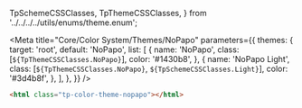   TpSchemeCSSClasses,
  TpThemeCSSClasses,
} from '../../../../utils/enums/theme.enum';

<Meta
  title="Core/Color System/Themes/NoPapo"
  parameters={{
    themes: {
      target: 'root',
      default: 'NoPapo',
      list: [
        {
          name: 'NoPapo',
          class: [`${TpThemeCSSClasses.NoPapo}`],
          color: '#1430b8',
        },
        {
          name: 'NoPapo Light',
          class: [`${TpThemeCSSClasses.NoPapo}`, `${TpSchemeCSSClasses.Light}`],
          color: '#3d4b8f',
        },
      ],
    },
  }}
/>

<Title>NoPapo</Title>

```html
<html class="tp-color-theme-nopapo"></html>
```

<Title>Colors</Title>

<ColorPalette>
  <ColorItem
    title="Brand"
    colors={{
      brand: 'var(--tp-color-brand)',
    }}
  />
  <ColorItem
    title="Contrast"
    colors={{
      '': 'var(--tp-color-contrast-fixed)',
    }}
  />
</ColorPalette>

<Title>Variants</Title>

<ColorPalette>
  <ColorItem
    title="Brand"
    colors={{
      'brand-1': 'var(--tp-color-brand-1)',
      'brand-2': 'var(--tp-color-brand-2)',
      'brand-3': 'var(--tp-color-brand-3)',
      'brand-4': 'var(--tp-color-brand-4)',
      'brand-5': 'var(--tp-color-brand-5)',
    }}
  />
  <ColorItem
    title="Contrast"
    colors={{
      'brand-1': 'var(--tp-color-neutral-10)',
      'brand-2': 'var(--tp-color-neutral-10)',
      'brand-3': 'var(--tp-color-contrast-fixed)',
      'brand-4': 'var(--tp-color-neutral-1)',
      'brand-5': 'var(--tp-color-neutral-1)',
    }}
  />
</ColorPalette>

<Title>Shade / Tint</Title>

<ColorPalette>
  <ColorItem
    title="Brand"
    colors={{
      'brand-tint': 'var(--tp-color-brand-tint)',
      brand: 'var(--tp-color-brand)',
      'brand-shade': 'var(--tp-color-brand-shade)',
    }}
  />
</ColorPalette>

<ColorPalette>
  <ColorItem
    title="Brand 1"
    colors={{
      'brand-1-tint': 'var(--tp-color-brand-1-tint)',
      'brand-1': 'var(--tp-color-brand-1)',
      'brand-1-shade': 'var(--tp-color-brand-1-shade)',
    }}
  />
  <ColorItem
    title="Brand 2"
    colors={{
      'brand-2-tint': 'var(--tp-color-brand-2-tint)',
      'brand-2': 'var(--tp-color-brand-2)',
      'brand-2-shade': 'var(--tp-color-brand-2-shade)',
    }}
  />
  <ColorItem
    title="Brand 3"
    colors={{
      'brand-3-tint': 'var(--tp-color-brand-3-tint)',
      'brand-3': 'var(--tp-color-brand-3)',
      'brand-3-shade': 'var(--tp-color-brand-3-shade)',
    }}
  />
  <ColorItem
    title="Brand 4"
    colors={{
      'brand-4-tint': 'var(--tp-color-brand-4-tint)',
      'brand-4': 'var(--tp-color-brand-4)',
      'brand-4-shade': 'var(--tp-color-brand-4-shade)',
    }}
  />
  <ColorItem
    title="Brand 5"
    colors={{
      'brand-5-tint': 'var(--tp-color-brand-5-tint)',
      'brand-5': 'var(--tp-color-brand-5)',
      'brand-5-shade': 'var(--tp-color-brand-5-shade)',
    }}
  />
</ColorPalette>
